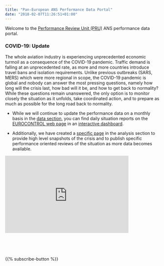 ```yaml
---
title: "Pan-European ANS Performance Data Portal"
date: "2018-02-07T11:26:51+01:00"
---
```

<style type="text/css">
.img-responsive {
    margin: 0 auto;
    max-width: 75%
}

.resp-container {
    position: relative;
    overflow: hidden;
    padding-top: 50.0%;
}

.resp-iframe {
    position: absolute;
    top: 0;
    left: 0;
    width: 80%;
    height: 110%;
    border: 0;
}
</style>

Welcome to the [Performance Review Unit (PRU)](/about/us/) ANS performance data portal.
<br>

### COVID-19: Update

The whole aviation industry is experiencing unprecedented economic turmoil as a consequence of the COVID-19 pandemic. Traffic demand is falling at an unprecedented rate, as more and more countries introduce travel bans and isolation requirements.
Unlike previous outbreaks (SARS, MERS) which were more regional in scope, the COVID-19 pandemic is global and nobody can answer the most pressing questions, namely how long will the crisis last, how bad will it be, and how to get back to normality? While these questions remain unanswered, the only option is to monitor closely the situation as it unfolds, take coordinated action, and to prepare as much as possible for the long road back to normality.

* While we will continue to update the performance data on a monthly basis in the [data section](/data/), you can find daily situation reports on the [EUROCONTROL web page][ectlweb] in an [interactive dashboard][ectl_daily].

* Additionally, we have created a [specific page](/covid/) in the analysis section to provide high level snapshots of the crisis and to publish specific performance oriented reviews of the situation as more data becomes available.  

<div class="resp-container">
<iframe class="resp-iframe" src="https://datastudio.google.com/embed/reporting/5d62e643-11cf-4cc1-9c24-839c99d0a09e/page/NCvJB" frameborder="0" style="border:0" allowfullscreen></iframe>
</div>
<br>
<!--<img align="left" src="/images/2020_jan_feb.png" width="96%" alt="Overview - proportion of ATFM delays (Jan-Feb 2020)"/>-->

<br>

<div class="container text-center">
{{% subscribe-button %}}
</div>

[ectl_daily]: https://www.eurocontrol.int/Economics/DailyTrafficVariation-States.html "Daily traffic updates"
[ectlweb]: https://www.eurocontrol.int/ "EUROCONTROL web page"